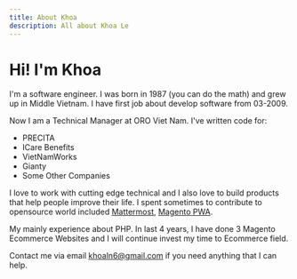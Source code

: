 ```yaml
---
title: About Khoa
description: All about Khoa Le
---
```


# Hi! I'm Khoa

I'm a software engineer. I was born in 1987 (you can do the math)
and grew up in Middle Vietnam. I have first job about develop software from 03-2009.

Now I am a Technical Manager at ORO Viet Nam. I've written code for:
- PRECITA
- ICare Benefits
- VietNamWorks
- Gianty
- Some Other Companies

I love to work with cutting edge technical and I also love to build products that help people improve their life.
I spent sometimes to contribute to opensource world included [Mattermost](https://mattermost.org/), [Magento PWA](https://magento.github.io/pwa-studio/).

My mainly experience about PHP. In last 4 years, I have done 3 Magento Ecommerce Websites and I will continue invest my time to Ecommerce field.

Contact me via email khoaln6@gmail.com if you need anything that I can help.

